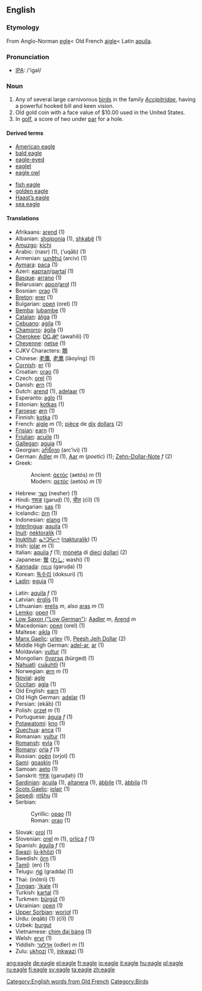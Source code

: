{{see|Eagle}}
==English==

===Etymology===
From Anglo-Norman [[egle]]< Old French [[aigle]]< Latin [[aquila]].

===Pronunciation===
*[[w:IPA|IPA]]: /'igəl/

===Noun===
{{en-noun-reg}}

# Any of several large carnivorous [[bird]]s in the family ''[[Accipitridae]]'', having a powerful hooked bill and keen vision.
# Old gold coin with a face value of $10.00 used in the United States.
# In [[golf]], a score of two under [[par]] for a hole.

====Derived terms====
{{top}}
*[[American eagle]]
*[[bald eagle]]
*[[eagle-eyed]]
*[[eaglet]]
*[[eagle owl]]
{{mid}}
*[[fish eagle]]
*[[golden eagle]]
*[[Haast's eagle|Haast’s eagle]]
*[[sea eagle]]
{{bottom}}

====Translations====
{{top}}
*Afrikaans: [[arend]] (1)
*Albanian: [[shqiponja]] (1), [[shkabë]] (1)
*[[Amuzgo]]: [[kíchi]]
*Arabic: {{ARchar|[[نسر]]}} (nasr) (1), {{ARchar|[[عقاب]]}} (‘uqāb) (1)
*Armenian: [[արծիվ]] (arciv) (1)
*[[Aymara]]: [[paca]] (1)
*Azeri: [[ҝартал]]/[[qartal]] (1)
*[[Basque]]: [[arrano]] (1)
*Belarusian: [[арол]]/[[aroł]] (1)
*Bosnian: [[orao#Bosnian|orao]] (1)
*[[Breton]]: [[erer]] (1)
*Bulgarian: [[орел]] (orel) (1)
*[[Bemba]]: [[lubambe]] (1)
*[[Catalan]]: [[àliga]] (1)
*[[Cebuano]]: [[agila]] (1)
*[[Chamorro]]: [[ágila]] (1)
*[[Cherokee]]: [[ᎠᏩᎯᎵ]] (awahili) (1)
*[[Cheyenne]]: [[netse]] (1)
*CJKV Characters: [[鵰]]
*Chinese: [[老鷹]], [[老鹰]] (lǎoyīng) (1)
*[[Cornish]]: [[er]] (1)
*Croatian: [[orao#Croatian|orao]] (1)
*Czech: [[orel]] (1)
*Danish: [[ørn]] (1)
*Dutch: [[arend]] (1), [[adelaar]] (1)
*Esperanto: [[aglo]] (1)
*Estonian: [[kotkas]] (1)
*[[Faroese]]: [[ørn]] (1)
*Finnish: [[kotka]] (1)
*French: [[aigle]] ''m'' (1); [[pièce]] de [[dix]] [[dollar]]s (2)
*[[Frisian]]: [[earn]] (1)
*[[Friulian]]: [[acuile]] (1)
*[[Gallegan]]: [[aguia]] (1)
*Georgian: [[არწივი]] (arc’ivi) (1)
*German: [[Adler]] ''m'' (1), [[Aar]] ''m'' (''poetic'') (1); [[Zehn-Dollar-Note]] ''f'' (2)
*Greek:
*:Ancient: [[ἀετός]] (aetós) ''m'' (1)
*:Modern: [[αετός]] (aetós) ''m'' (1)
*Hebrew: [[נשר]] (nesher) (1)
*Hindi: [[गरूङ]] (garuḍ) (1), [[चील]] (ćīl) (1)
*Hungarian: [[sas]] (1)
*Icelandic: [[örn]] (1)
*Indonesian: [[elang]] (1)
*[[Interlingua]]: [[aquila]] (1)
*[[Inuit]]: [[nektoralik]] (1)
*[[Inuktitut]]: [[ᓇᒃᑐᕋᓕᒃ]] ([[nakturalik]]) (1)
*Irish: [[iolar]] ''m'' (1)
*Italian: [[aquila]] ''f'' (1); [[moneta]] di [[dieci]] [[dollaro|dollari]] (2)
*Japanese: [[鷲]] ([[わし]]; washi) (1)
*[[Kannada]]: [[ಗರುಡ]] (garuḍa) (1)
*Korean: [[독수리]] (doksuri) (1)
*[[Ladin]]: [[eguia]] (1)
{{mid}}
*Latin: [[aquila]] ''f'' (1)
*Latvian: [[ērglis]] (1)
*Lithuanian: [[erelis]] ''m'', also [[aras]] ''m'' (1)
*[[Lemko]]: [[орел]]  (1)
*[[Low Saxon ("Low German")]]: [[Aadler]] ''m'', [[Arend]] ''m''
*Macedonian: [[орел]] (orel) (1)
*Maltese: [[ajkla]] (1)
*[[Manx Gaelic]]: [[urley]] (1), [[Peesh Jeih Dollar]] (2)
*Middle High German: [[adel-ar]], [[ar]] (1)
*Moldavian: [[vultur]] (1)
*Mongolian: [[бүргэд]] (bürged) (1)
*[[Nahuatl]]: [[cuāuhtli]] (1)
*Norwegian: [[ørn]] ''m'' (1)
*[[Novial]]: [[agle]]
*[[Occitan]]: [[agla]] (1)
*Old English: [[earn]] (1)
*Old High German: [[adelar]] (1)
*Persian: {{FAchar|[[عقاب]]}} (ekāb) (1)
*Polish: [[orzeł]] ''m'' (1)
*Portuguese: [[águia]] ''f'' (1)
*[[Potawatomi]]: [[kno]] (1)
*[[Quechua]]: [[anca]] (1)
*Romanian: [[vultur]] (1)
*[[Romansh]]: [[evla]] (1)
*[[Romany]]: [[orla]] ''f'' (1)
*Russian: [[орёл]] (orjol) (1)
*[[Sami]]: [[goaskin]] (1)
*Samoan: [[aeto]] (1)
*Sanskrit: [[गरुडः]] (garuḍaḥ) (1)
*[[Sardinian]]: [[àcuila]] (1), [[altanera]] (1), [[àbbile]] (1), [[àbbila]] (1)
*[[Scots Gaelic]]: [[iolair]] (1)
*[[Sepedi]]: [[ntšhu]] (1)
*Serbian:
*:Cyrillic: [[орао#Serbian|орао]] (1)
*:Roman: [[orao#Serbian|orao]] (1)
*Slovak: [[orol]] (1)
*Slovenian: [[orel]] ''m'' (1), [[orlica]] ''f'' (1)
*Spanish: [[águila]] ''f'' (1)
*[[Swazi]]: [[lú-khôzi]] (1)
*Swedish: [[örn]] (1)
*[[Tamil]]: (en) (1)
*Telugu: [[గ్రద్ద]] (gradda) (1)
*Thai: {{THchar|[[อินทรี]]}} (inôtrii) (1)
*[[Tongan]]: [['ikale]] (1)
*Turkish: [[kartal]] (1)
*Turkmen: [[bürgüt]] (1)
*Ukrainian: [[орел]] (1)
*[[Upper Sorbian]]: [[worjoł]] (1)
*Urdu: {{URchar|[[عقاب]]}} (eqāb) (1) {{URchar|[[چیل]]}} (ćīl) {{f}} (1)
*Uzbek: [[burgut]]
*Vietnamese: [[chim đại bàng]] (1)
*Welsh: [[eryr]] (1)
*Yiddish: [[אָדלער]] (odler) ''m'' (1)
*Zulu: [[ukhozi]] (1), [[inkwazi]] (1)
{{bottom}}

{{wikipediapar|Eagle}}
{{wikipediapar|Eagle (disambiguation)}}
[[Category:English words from Old French]]
[[Category:Birds]]

[[ang:eagle]]
[[de:eagle]]
[[el:eagle]]
[[fr:eagle]]
[[io:eagle]]
[[it:eagle]]
[[hu:eagle]]
[[pl:eagle]]
[[ru:eagle]]
[[fi:eagle]]
[[sv:eagle]]
[[ta:eagle]]
[[zh:eagle]]